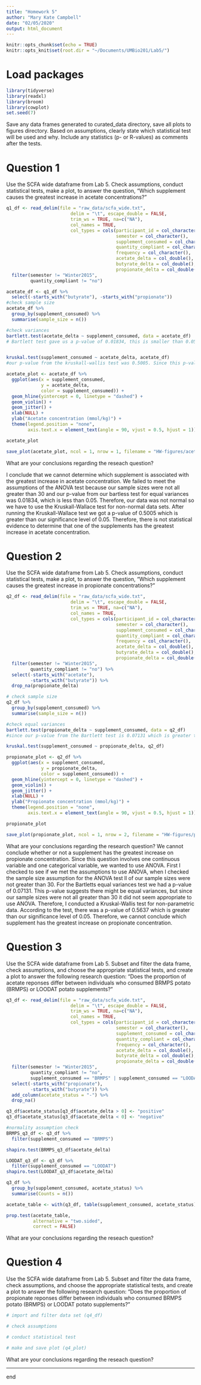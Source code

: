 ```yaml
---
title: "Homework 5"
author: "Mary Kate Campbell"
date: "02/05/2020"
output: html_document
---
```


```r
knitr::opts_chunk$set(echo = TRUE)
knitr::opts_knit$set(root.dir = "~/Documents/UMBio201/Lab5/")
```

# Load packages
```r
library(tidyverse)
library(readxl)
library(broom)
library(cowplot)
set.seed(7)
```

Save any data frames generated to curated_data directory, save all plots to figures directory. Based on assumptions, clearly state which statistical test will be used and why. Include any statistics (p- or R-values) as comments after the tests.

# Question 1

Use the SCFA wide dataframe from Lab 5. Check assumptions, conduct statistical tests, make a plot, to answer the question, "Which supplement causes the greatest increase in acetate concentrations?"
```r
q1_df <- read_delim(file = "raw_data/scfa_wide.txt", 
                        delim = "\t", escape_double = FALSE, 
                        trim_ws = TRUE, na=c("NA"),
                        col_names = TRUE,
                        col_types = cols(participant_id = col_character(),
                                         semester = col_character(),
                                         supplement_consumed = col_character(),
                                         quantity_compliant = col_character(),
                                         frequency = col_character(),
                                         acetate_delta = col_double(),
                                         butyrate_delta = col_double(),
                                         propionate_delta = col_double())) %>%
  filter(semester != "Winter2015",
         quantity_compliant != "no")
```

```r
acetate_df <- q1_df %>% 
  select(-starts_with("butyrate"), -starts_with("propionate"))
#check sample size 
acetate_df %>% 
  group_by(supplement_consumed) %>% 
  summarise(sample_size = n())

#check variances 
bartlett.test(acetate_delta ~ supplement_consumed, data = acetate_df)
# Bartlett test gave us a p-value of 0.01834, this is smaller than 0.05. So we cannot use ANOVA) 



```

```r
kruskal.test(supplement_consumed ~ acetate_delta, acetate_df)
#our p-value from the kruskall-wallis test was 0.5005. Since this p-value is greater than 0.05 we cannot determine whether one group has a larger effect on acetate concentration
```

```r
acetate_plot <- acetate_df %>%
  ggplot(aes(x = supplement_consumed, 
             y = acetate_delta, 
             color = supplement_consumed)) + 
  geom_hline(yintercept = 0, linetype = "dashed") + 
  geom_violin() + 
  geom_jitter() + 
  xlab(NULL) + 
  ylab("Acetate concentration (mmol/kg)") + 
  theme(legend.position = "none",
        axis.text.x = element_text(angle = 90, vjust = 0.5, hjust = 1))

acetate_plot 

save_plot(acetate_plot, ncol = 1, nrow = 1, filename = "HW-figures/acetate_plot.pdf")


```

What are your conclusions regarding the reseach question? 

I conclude that we cannot determine which supplement is associated with the greatest increase in acetate concentration. We failed to meet the assumptions of the ANOVA test because our sample sizes were not all greater than 30 and our p-value from our bartless test for equal variances was 0.01834, which is less than 0.05. Therefore, our data was not normal so we have to use the Kruskall-Wallace test for non-normal data sets. After running the Kruskall-Wallace test we got a p-value of 0.5005 which is greater than our significance level of 0.05. Therefore, there is not statistical evidence to determine that one of the supplements has the greatest increase in acetate concentration. 


# Question 2

Use the SCFA wide dataframe from Lab 5. Check assumptions, conduct statistical tests, make a plot, to answer the question, "Which supplement causes the greatest increase in propionate concentrations?"
```r
q2_df <- read_delim(file = "raw_data/scfa_wide.txt", 
                        delim = "\t", escape_double = FALSE, 
                        trim_ws = TRUE, na=c("NA"),
                        col_names = TRUE,
                        col_types = cols(participant_id = col_character(),
                                         semester = col_character(),
                                         supplement_consumed = col_character(),
                                         quantity_compliant = col_character(),
                                         frequency = col_character(),
                                         acetate_delta = col_double(),
                                         butyrate_delta = col_double(),
                                         propionate_delta = col_double())) %>%
  filter(semester != "Winter2015",
         quantity_compliant != "no") %>% 
  select(-starts_with("acetate"), 
         -starts_with("butyrate")) %>% 
  drop_na(propionate_delta)

```

```r
# check sample size 
q2_df %>%
  group_by(supplement_consumed) %>%
  summarise(sample_size = n())

#check equal variances
bartlett.test(propionate_delta ~ supplement_consumed, data = q2_df)
#since our p-value from the Bartlett test is 0.07131 which is greater than 0.05 we cannot 
```

```r
kruskal.test(supplement_consumed ~ propionate_delta, q2_df)

```

```r
propionate_plot <- q2_df %>%
  ggplot(aes(x = supplement_consumed, 
             y = propionate_delta, 
             color = supplement_consumed)) + 
  geom_hline(yintercept = 0, linetype = "dashed") + 
  geom_violin() + 
  geom_jitter() + 
  xlab(NULL) + 
  ylab("Propionate concentration (mmol/kg)") + 
  theme(legend.position = "none",
        axis.text.x = element_text(angle = 90, vjust = 0.5, hjust = 1))

propionate_plot 

save_plot(propionate_plot, ncol = 1, nrow = 2, filename = "HW-figures/propionate_plot.pdf")
```

What are your conclusions regarding the research question?
We cannot conclude whether or not a supplement has the greatest increase on propionate concentration. Since this question involves one continuous variable and one categorical variable, we wanted to use ANOVA. First I checked to see if we met the assumptions to use ANOVA, when I checked the sample size assumption for the ANOVA test ll of our sample sizes were not greater than 30. For the Bartletts equal variances test we had a p-value of 0.07131. This p-value suggests there might be equal variances, but since our sample sizes were not all greater than 30 it did not seem appropriate to use ANOVA. Therefore, I conducted a Kruskal-Wallis test for non-parametric data. According to the test, there was a p-value of 0.5637 which is greater than our significance level of 0.05. Therefore, we cannot conclude which supplement has the greatest increase on propionate concentration. 


# Question 3

Use the SCFA wide dataframe from Lab 5. Subset and filter the data frame, check assumptions, and choose the appropriate statistical tests, and create a plot to answer the following research question: "Does the proportion of acetate reponses differ between individuals who consumed BRMPS potato (BRMPS) or LOODAT potato supplements?"

```r
q3_df <- read_delim(file = "raw_data/scfa_wide.txt", 
                        delim = "\t", escape_double = FALSE, 
                        trim_ws = TRUE, na=c("NA"),
                        col_names = TRUE,
                        col_types = cols(participant_id = col_character(),
                                         semester = col_character(),
                                         supplement_consumed = col_character(),
                                         quantity_compliant = col_character(),
                                         frequency = col_character(),
                                         acetate_delta = col_double(),
                                         butyrate_delta = col_double(),
                                         propionate_delta = col_double())) %>%
  filter(semester != "Winter2015",
         quantity_compliant != "no",
         supplement_consumed == "BRMPS" | supplement_consumed == "LOODAT") %>% 
  select(-starts_with("propionate"), 
         -starts_with("butyrate")) %>% 
  add_column(acetate_status = "-") %>% 
  drop_na()

q3_df$acetate_status[q3_df$acetate_delta > 0] <- "positive" 
q3_df$acetate_status[q3_df$acetate_delta < 0] <- "negative"
```

```r
#normality assumption check 
BRMPS_q3_df <- q3_df %>% 
  filter(supplement_consumed == "BRMPS")

shapiro.test(BRMPS_q3_df$acetate_delta)

LOODAT_q3_df <- q3_df %>% 
  filter(supplement_consumed == "LOODAT")
shapiro.test(LOODAT_q3_df$acetate_delta)
```

```r
q3_df %>%
  group_by(supplement_consumed, acetate_status) %>%
  summarise(Counts = n())

acetate_table <- with(q3_df, table(supplement_consumed, acetate_status))

prop.test(acetate_table,
          alternative = "two.sided",
          correct = FALSE)
```


What are your conclusions regarding the reseach question?

<type answer here>


# Question 4

Use the SCFA wide dataframe from Lab 5. Subset and filter the data frame, check assumptions, and choose the appropriate statistical tests, and create a plot to answer the following research question: "Does the proportion of propionate reponses differ between individuals who consumed BRMPS potato (BRMPS) or LOODAT potato supplements?"

```r
# import and filter data set (q4_df)
```

```r
# check assumptions
```

```r
# conduct statistical test
```

```r
# make and save plot (q4_plot)
```

What are your conclusions regarding the reseach question?

<type answer here>


-----
end
